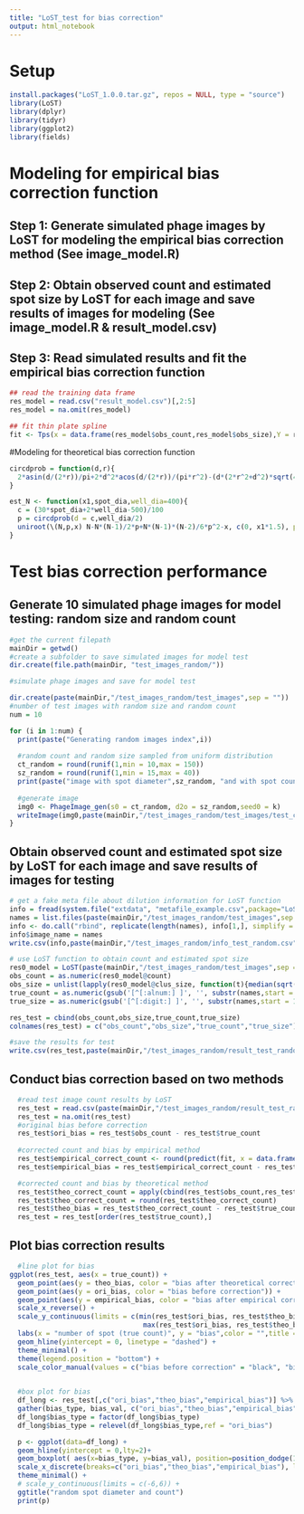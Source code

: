 ```yaml
---
title: "LoST_test for bias correction"
output: html_notebook
---
```


# Setup
```r
install.packages("LoST_1.0.0.tar.gz", repos = NULL, type = "source")
library(LoST)
library(dplyr) 
library(tidyr)
library(ggplot2)
library(fields)
```

# Modeling for empirical bias correction function

## Step 1: Generate simulated phage images by LoST for modeling the empirical bias correction method (See image_model.R)

## Step 2: Obtain observed count and estimated spot size by LoST for each image and save results of images for modeling (See image_model.R & result_model.csv)

## Step 3: Read simulated results and fit the empirical bias correction function
```r
## read the training data frame
res_model = read.csv("result_model.csv")[,2:5]
res_model = na.omit(res_model)

## fit thin plate spline
fit <- Tps(x = data.frame(res_model$obs_count,res_model$obs_size),Y = res_model$true_count)
```


#Modeling for theoretical bias correction function
```r
circdprob = function(d,r){
  2*asin(d/(2*r))/pi+2*d^2*acos(d/(2*r))/(pi*r^2)-(d*(2*r^2+d^2)*sqrt(4-d^2/r^2))/(4*pi*r^3)
}

est_N <- function(x1,spot_dia,well_dia=400){
  c = (30*spot_dia+2*well_dia-500)/100
  p = circdprob(d = c,well_dia/2)
  uniroot(\(N,p,x) N-N*(N-1)/2*p+N*(N-1)*(N-2)/6*p^2-x, c(0, x1*1.5), p = p, x = x1,extendInt = "yes")$root
}
```


# Test bias correction performance

## Generate 10 simulated phage images for model testing: random size and random count
```r
#get the current filepath
mainDir = getwd()
#create a subfolder to save simulated images for model test
dir.create(file.path(mainDir, "test_images_random/"))
```

```r
#simulate phage images and save for model test

dir.create(paste(mainDir,"/test_images_random/test_images",sep = ""))
#number of test images with random size and random count
num = 10

for (i in 1:num) {
  print(paste("Generating random images index",i))
  
  #random count and random size sampled from uniform distribution
  ct_random = round(runif(1,min = 10,max = 150))
  sz_random = round(runif(1,min = 15,max = 40))
  print(paste("image with spot diameter",sz_random, "and with spot count",ct_random))
     
  #generate image
  img0 <- PhageImage_gen(s0 = ct_random, d2o = sz_random,seed0 = k) 
  writeImage(img0,paste(mainDir,"/test_images_random/test_images/test_ct",ct_random,"_sz",sz_random,".jpg",sep = ""))
}
```

## Obtain observed count and estimated spot size by LoST for each image and save results of images for testing
```r
# get a fake meta file about dilution information for LoST function
info = fread(system.file("extdata", "metafile_example.csv",package="LoST"))
names = list.files(paste(mainDir,"/test_images_random/test_images",sep = ""))
info <- do.call("rbind", replicate(length(names), info[1,], simplify = FALSE)) 
info$image_name = names
write.csv(info,paste(mainDir,"/test_images_random/info_test_random.csv",sep = ""))

# use LoST function to obtain count and estimated spot size
res0_model = LoST(paste(mainDir,"/test_images_random/test_images",sep = ""),meta.file = paste(mainDir,"/test_images_random/info_test_random.csv",sep = ""),use_dilute = F, dilute.model = F)
obs_count = as.numeric(res0_model@count)
obs_size = unlist(lapply(res0_model@clus_size, function(t){median(sqrt(unlist(t)/pi)*2)}))
true_count = as.numeric(gsub('[^[:alnum:] ]', '', substr(names,start = 8,stop = 10)))
true_size = as.numeric(gsub('[^[:digit:] ]', '', substr(names,start = 13,stop = 15)))

res_test = cbind(obs_count,obs_size,true_count,true_size)
colnames(res_test) = c("obs_count","obs_size","true_count","true_size")

#save the results for test
write.csv(res_test,paste(mainDir,"/test_images_random/result_test_random.csv",sep = ""))
```



## Conduct bias correction based on two methods
```r
  #read test image count results by LoST
  res_test = read.csv(paste(mainDir,"/test_images_random/result_test_random.csv",sep = ""))[,-1]
  res_test = na.omit(res_test)
  #original bias before correction
  res_test$ori_bias = res_test$obs_count - res_test$true_count
  
  #corrected count and bias by empirical method
  res_test$empirical_correct_count <- round(predict(fit, x = data.frame(res_test$obs_count,res_test$obs_size))[,1])
  res_test$empirical_bias = res_test$empirical_correct_count - res_test$true_count

  #corrected count and bias by theoretical method
  res_test$theo_correct_count = apply(cbind(res_test$obs_count,res_test$obs_size),1,function(t){est_N(t[1],t[2],well_dia = 395)})
  res_test$theo_correct_count = round(res_test$theo_correct_count)
  res_test$theo_bias = res_test$theo_correct_count - res_test$true_count
  res_test = res_test[order(res_test$true_count),]
```


## Plot bias correction results
```r
  #line plot for bias 
ggplot(res_test, aes(x = true_count)) +
  geom_point(aes(y = theo_bias, color = "bias after theoretical correction")) +
  geom_point(aes(y = ori_bias, color = "bias before correction")) +
  geom_point(aes(y = empirical_bias, color = "bias after empirical correction")) +
  scale_x_reverse() +
  scale_y_continuous(limits = c(min(res_test$ori_bias, res_test$theo_bias, res_test$empirical_bias),
                                 max(res_test$ori_bias, res_test$theo_bias, res_test$empirical_bias))) +
  labs(x = "number of spot (true count)", y = "bias",color = "",title = "Random spot size and count number") +
  geom_hline(yintercept = 0, linetype = "dashed") +
  theme_minimal() +
  theme(legend.position = "bottom") +
  scale_color_manual(values = c("bias before correction" = "black", "bias after theoretical correction" = "blue", "bias after empirical correction" = "red"))
  

  #box plot for bias
  df_long <- res_test[,c("ori_bias","theo_bias","empirical_bias")] %>% 
  gather(bias_type, bias_val, c("ori_bias","theo_bias","empirical_bias"))
  df_long$bias_type = factor(df_long$bias_type)
  df_long$bias_type = relevel(df_long$bias_type,ref = "ori_bias")

  p <- ggplot(data=df_long) + 
  geom_hline(yintercept = 0,lty=2)+
  geom_boxplot( aes(x=bias_type, y=bias_val), position=position_dodge(1)) +
  scale_x_discrete(breaks=c("ori_bias","theo_bias","empirical_bias"), labels=c("bias before\n correction", "bias after theoretical \ncorrection","bias after empirical \ncorrection")) +
  theme_minimal() +
  # scale_y_continuous(limits = c(-6,6)) +
  ggtitle("random spot diameter and count")
  print(p)
```
